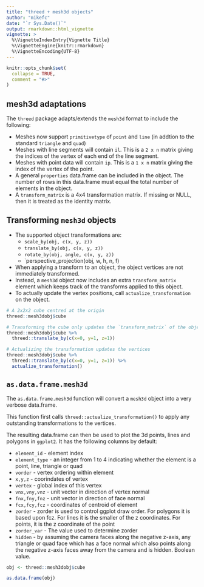 ---
title: "threed + mesh3d objects"
author: "mikefc"
date: "`r Sys.Date()`"
output: rmarkdown::html_vignette
vignette: >
  %\VignetteIndexEntry{Vignette Title}
  %\VignetteEngine{knitr::rmarkdown}
  %\VignetteEncoding{UTF-8}
---

```{r setup, include = FALSE}
knitr::opts_chunk$set(
  collapse = TRUE,
  comment = "#>"
)
```


mesh3d adaptations
------------------------------------------------------------------------------

The `threed` package adapts/extends the `mesh3d` format to include the following:

* Meshes now support `primitivetype` of `point` and `line` 
  (in addtion to the standard `triangle` and `quad`)
* Meshes with line segments will contain `il`. This is a `2 x n` matrix giving
  the indices of the vertex of each end of the line segment.
* Meshes with point data will contain `ip`.  This is a `1 x n` matrix giving
  the index of the vertex of the point.
* A general `properties` data.frame can be included in the object. The number of
  rows in this data.frame must equal the total number of elements in the object.
* A `transform_matrix` is a 4x4 transformation matrix. If missing or NULL, then it
  is treated as the identity matrix.
  



Transforming `mesh3d` objects
------------------------------------------------------------------------------

* The supported object transformations are:
    * `scale_by(obj, c(x, y, z))`
    * `translate_by(obj, c(x, y, z))`
    * `rotate_by(obj, angle, c(x, y, z))`
    * `perspective_projection(obj, w, h, n, f)
* When applying a transform to an object, the object vertices are not immediately transformed.
* Instead, a `mesh3d` object now includes an extra `transform_matrix` element which
  keeps track of the transforms applied to this object.
* To actually update the vertex positions, call `actualize_transformation` on the object.

```{r eval=FALSE}
# A 2x2x2 cube centred at the origin
threed::mesh3dobj$cube 

# Transforming the cube only updates the `transform_matrix` of the object
threed::mesh3dobj$cube %>%
  threed::translate_by(c(x=0, y=1, z=1))

# Actualizing the transformation updates the vertices
threed::mesh3dobj$cube %>%
  threed::translate_by(c(x=0, y=1, z=1)) %>%
  actualize_transformation()
```




`as.data.frame.mesh3d`
------------------------------------------------------------------------------

The `as.data.frame.mesh3d` function will convert a `mesh3d` object into a
very verbose data.frame.

This function first calls `threed::actualize_transformation()` to apply any 
outstanding transformations to the vertices.

The resulting data.frame can then be used to plot the 3d points, lines and polygons 
in `ggplot2`.  It has the following columns by default:

* `element_id` - element index
* `element_type` - an integer from 1 to 4 indicating whether the element is a point, line, triangle or quad
* `vorder` - vertex ordering within element
* `x,y,z` - coorindates of vertex
* `vertex` - global index of this vertex
* `vnx,vny,vnz` - unit vector in direction of vertex normal
* `fnx,fny,fnz` - unit vector in direction of face normal
* `fcx,fcy,fcz` - coordinates of centroid of element
* `zorder` - zorder is used to control ggplot draw order. For polygons it is based upon fcz. For lines it is the smaller of the z coordinates. For points, it is the z coordinate of the point
* `zorder_var` - The value used to determine zorder
* `hidden` - by assuming the camera faces along the negative z-axis, any triangle or quad face which has a face normal which also points along the negative z-axis faces away from the camera and is hidden. Boolean value.


```{r}
obj <- threed::mesh3dobj$cube

as.data.frame(obj)
```








